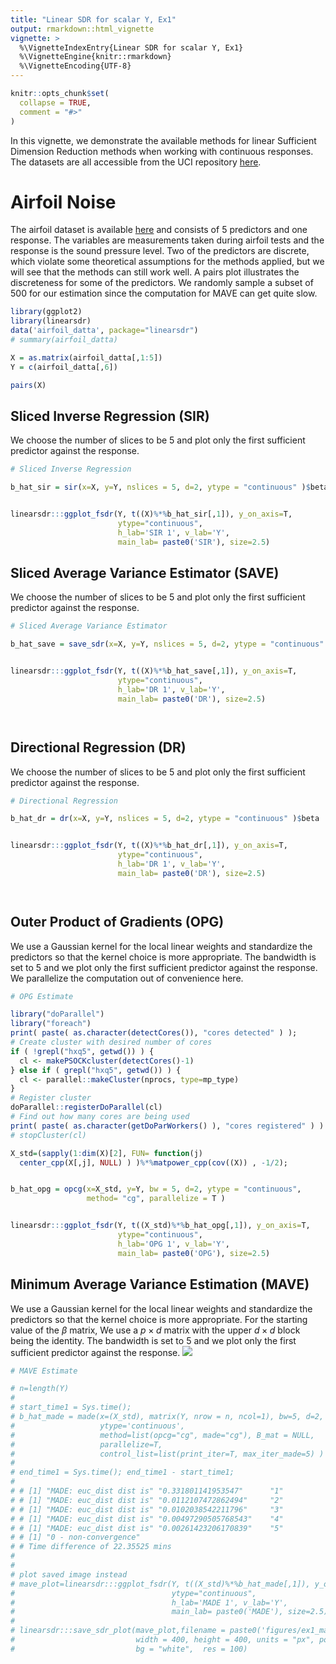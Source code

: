 ```yaml
---
title: "Linear SDR for scalar Y, Ex1"
output: rmarkdown::html_vignette
vignette: >
  %\VignetteIndexEntry{Linear SDR for scalar Y, Ex1}
  %\VignetteEngine{knitr::rmarkdown}
  %\VignetteEncoding{UTF-8}
---
```


```r
knitr::opts_chunk$set(
  collapse = TRUE,
  comment = "#>"
)
```


In this vignette, we demonstrate the available methods for linear Sufficient Dimension Reduction methods when working with continuous responses. The datasets are all accessible from the UCI repository [here](https://archive.ics.uci.edu/ml/index.php).

# Airfoil Noise

The airfoil dataset is available [here](https://archive.ics.uci.edu/ml/datasets/airfoil+self-noise) and consists of 5 predictors and one response. The variables are measurements taken during airfoil tests and the response is the sound pressure level. Two of the predictors are discrete, which violate some theoretical assumptions for the methods applied, but we will see that the methods can still work well. A pairs plot illustrates the discreteness for some of the predictors. We randomly sample a subset of $500$ for our estimation since the computation for MAVE can get quite slow.

```r
library(ggplot2)
library(linearsdr)
data('airfoil_datta', package="linearsdr")
# summary(airfoil_datta)

X = as.matrix(airfoil_datta[,1:5])
Y = c(airfoil_datta[,6])

pairs(X)

```

## Sliced Inverse Regression (SIR)

We choose the number of slices to be $5$ and plot only the first sufficient predictor against the response.

```r
# Sliced Inverse Regression

b_hat_sir = sir(x=X, y=Y, nslices = 5, d=2, ytype = "continuous" )$beta


linearsdr:::ggplot_fsdr(Y, t((X)%*%b_hat_sir[,1]), y_on_axis=T,
                        ytype="continuous",
                        h_lab='SIR 1', v_lab='Y',
                        main_lab= paste0('SIR'), size=2.5)

```


## Sliced Average Variance Estimator (SAVE)

We choose the number of slices to be $5$ and plot only the first sufficient predictor against the response.

```r
# Sliced Average Variance Estimator

b_hat_save = save_sdr(x=X, y=Y, nslices = 5, d=2, ytype = "continuous" )$beta


linearsdr:::ggplot_fsdr(Y, t((X)%*%b_hat_save[,1]), y_on_axis=T, 
                        ytype="continuous",
                        h_lab='DR 1', v_lab='Y',
                        main_lab= paste0('DR'), size=2.5)




```

## Directional Regression (DR)

We choose the number of slices to be $5$ and plot only the first sufficient predictor against the response.

```r
# Directional Regression

b_hat_dr = dr(x=X, y=Y, nslices = 5, d=2, ytype = "continuous" )$beta


linearsdr:::ggplot_fsdr(Y, t((X)%*%b_hat_dr[,1]), y_on_axis=T, 
                        ytype="continuous",
                        h_lab='DR 1', v_lab='Y',
                        main_lab= paste0('DR'), size=2.5)




```

## Outer Product of Gradients (OPG)

We use a Gaussian kernel for the local linear weights and standardize the predictors so that the kernel choice is more appropriate. The bandwidth is set to $5$ and we plot only the first sufficient predictor against the response. We parallelize the computation out of convenience here. 

```r
# OPG Estimate 

library("doParallel")
library("foreach")
print( paste( as.character(detectCores()), "cores detected" ) );
# Create cluster with desired number of cores
if ( !grepl("hxq5", getwd()) ) {
  cl <- makePSOCKcluster(detectCores()-1)
} else if ( grepl("hxq5", getwd()) ) {
  cl <- parallel::makeCluster(nprocs, type=mp_type)
}
# Register cluster
doParallel::registerDoParallel(cl)
# Find out how many cores are being used
print( paste( as.character(getDoParWorkers() ), "cores registered" ) )
# stopCluster(cl)

X_std=(sapply(1:dim(X)[2], FUN= function(j)
  center_cpp(X[,j], NULL) ) )%*%matpower_cpp(cov((X)) , -1/2);


b_hat_opg = opcg(x=X_std, y=Y, bw = 5, d=2, ytype = "continuous", 
                 method= "cg", parallelize = T )


linearsdr:::ggplot_fsdr(Y, t((X_std)%*%b_hat_opg[,1]), y_on_axis=T,
                        ytype="continuous",
                        h_lab='OPG 1', v_lab='Y',
                        main_lab= paste0('OPG'), size=2.5)

```


## Minimum Average Variance Estimation (MAVE)

We use a Gaussian kernel for the local linear weights and standardize the predictors so that the kernel choice is more appropriate. For the starting value of the $\beta$ matrix, We use a $p \times d$ matrix with the upper $d \times d$ block being the identity. The bandwidth is set to $5$ and we plot only the first sufficient predictor against the response.
![](figures/ex1_mave.png)

```r
# MAVE Estimate

# n=length(Y)
# 
# start_time1 = Sys.time();
# b_hat_made = made(x=(X_std), matrix(Y, nrow = n, ncol=1), bw=5, d=2,
#                   ytype='continuous',
#                   method=list(opcg="cg", made="cg"), B_mat = NULL,
#                   parallelize=T,
#                   control_list=list(print_iter=T, max_iter_made=5) )
# 
# end_time1 = Sys.time(); end_time1 - start_time1;
#
# # [1] "MADE: euc_dist dist is" "0.331801141953547"      "1"
# # [1] "MADE: euc_dist dist is" "0.0112107472862494"     "2"
# # [1] "MADE: euc_dist dist is" "0.0102038542211796"     "3"
# # [1] "MADE: euc_dist dist is" "0.00497290505768543"    "4"
# # [1] "MADE: euc_dist dist is" "0.00261423206170839"    "5"
# # [1] "0 - non-convergence"
# # Time difference of 22.35525 mins
#  
# 
# plot saved image instead
# mave_plot=linearsdr:::ggplot_fsdr(Y, t((X_std)%*%b_hat_made[,1]), y_on_axis=T,
#                                   ytype="continuous",
#                                   h_lab='MADE 1', v_lab='Y',
#                                   main_lab= paste0('MADE'), size=2.5)
# 
# linearsdr:::save_sdr_plot(mave_plot,filename = paste0('figures/ex1_mave.png'),
#                           width = 400, height = 400, units = "px", pointsize = 12,
#                           bg = "white",  res = 100)

```
